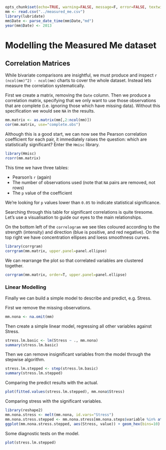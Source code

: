 ```r
opts_chunk$set(echo=TRUE, warning=FALSE, message=F, error=FALSE, textwidth=200)
mm <- read.csv("../measured_me.csv")
library(lubridate)
mm$Date <- parse_date_time(mm$Date,"md")
year(mm$Date) <- 2013
```

Modelling the Measured Me dataset
======================================

## Correlation Matrices

While bivariate comparisons are insightful, we must produce and inspect `r (ncol(mm)^2) - ncol(mm)` charts to cover the whole dataset. Instead lets measure the correlation systematically.

First we create a matrix, removing the `Date` column. Then we produce a correlation matrix, specifying that we only want to use those observations that are complete (i.e. ignoring those which have missing data). Without this specification we would see `NA` in the results.

```r
mm.matrix <- as.matrix(mm[,2:ncol(mm)])
cor(mm.matrix, use="complete.obs")
```

Although this is a good start, we can now see the Pearson correlation coefficient for each pair, it immediately raises the question: which are statistically significant? Enter the `Hmisc` library.

```r
library(Hmisc)
rcorr(mm.matrix)
```

This time we have three tables:

- Pearson's `r` (again)
- The number of observations used (note that `NA` pairs are removed, not rows)
- The `p` value of the coefficient

We're looking for `p` values lower than `0.05` to indicate statistical significance.

Searching through this table for significant correlations is quite tiresome. Let's use a visualisation to guide our eyes to the main relationships.

On the bottom left of the `correlogram` we see tiles coloured according to the strength (intensity) and direction (blue is positive, and red negative). On the top right we have concentration ellipses and loess smoothness curves.

```r
library(corrgram)
corrgram(mm.matrix, upper.panel=panel.ellipse)
```

We can rearrange the plot so that correlated variables are clustered together.

```r
corrgram(mm.matrix, order=T, upper.panel=panel.ellipse)
```

### Linear Modelling
Finally we can build a simple model to describe and predict, e.g. Stress.

First we remove the missing observations.
```r
mm.nona <- na.omit(mm)
```

Then create a simple linear model, regressing all other variables against Stress.
```r
stress.lm.basic <- lm(Stress ~ ., mm.nona)
summary(stress.lm.basic)
```

Then we can remove insignificant variables from the model through the stepwise algorithm.
```r
stress.lm.stepped <- step(stress.lm.basic)
summary(stress.lm.stepped)
```

Comparing the predict results with the actual.
```r
plot(fitted.values(stress.lm.stepped), mm.nona$Stress)
```

Comparing stress with the significant variables.
```r
library(reshape2)
mm.nona.stress <- melt(mm.nona, id.vars="Stress")
mm.nona.stress.stepped <- mm.nona.stress[mm.nona.steps$variable %in% attr(terms(stress.lm.stepped),"term.labels"),]
ggplot(mm.nona.stress.stepped, aes(Stress, value)) + geom_hex(bins=10) + geom_smooth(method="lm", na.rm=T) + facet_wrap(~ variable, ncol=1, scales="free_y")
```

Some diagnostic tests on the model.
```r
plot(stress.lm.stepped)
```